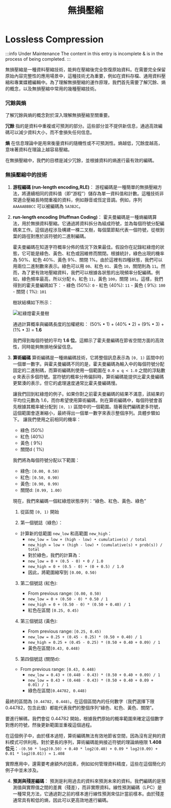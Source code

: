 ﻿---
title: 無損壓縮
sidebar_position: 3
---

# Lossless Compression

:::info Under Maintenance
The content in this entry is incomplete & is in the process of being completed.
:::

無損壓縮是一種資料壓縮技術，能夠在壓縮後完全恢復原始資料。在需要完全保留原始內容完整性的應用場景中，這種技術尤為重要，例如在資料存檔、通用資料壓縮和專業媒體編輯中。為了理解無損壓縮的運作原理，我們首先需要了解冗餘、熵的概念，以及無損壓縮中常用的幾種壓縮技術。

### 冗餘與熵

了解冗餘與熵的概念對於深入理解無損壓縮至關重要。

**冗餘** 指的是資料中重複或可預測的部分。這些部分並不提供新信息，通過高效編碼可以減少資料大小，而不會損失任何信息。

**熵** 在信息理論中是用來衡量資料的隨機性或不可預測性。熵越低，冗餘度越高，意味著資料在理論上越容易壓縮。

在無損壓縮中，我們的目標是減少冗餘，並根據資料的熵進行最有效的編碼。


### 無損壓縮中的技術

1. **游程編碼 (run-length encoding,RLE)**：
   游程編碼是一種簡單的無損壓縮方法，將連續相同的資料值（即“游程”）儲存為單一資料值和計數。這種技術非常適合壓縮長時間重複的資料，例如靜音或恆定音調。例如，序列 `AAAAABBBCC` 可以被編碼為 `5A3B2C`。

2. **run-length encoding (Huffman Coding)**：
   霍夫曼編碼是一種熵編碼算法，用於無損資料壓縮。它通過將資料拆分為組成符號，並為每個符號分配編碼來工作。這個過程涉及構建一棵二叉樹，每個葉節點代表一個符號，從根到葉的路徑對應於該符號的二進制編碼。

   霍夫曼編碼在知道字符概率分佈的情況下效果最佳。假設你在記錄紅綠燈的狀態，它可能是綠色、黃色、紅色或因維修而關閉。根據統計，綠色出現的機率為 50%、紅色 40%、黃色 9%、關閉 1%。由於這裡有四種狀態，我們可以用兩位二進制數來表示。綠色可以用 `00`、紅色 `01`、黃色 `10`，關閉則為 `11`。然而，為了更有效地壓縮資料，我們可以根據各狀態的出現頻率分配編碼。例如，綠色頻率最高，所以分配 `0`，紅色 `11`，黃色 `100`，關閉 `101`。這樣，我們得到的霍夫曼編碼如下：
       - 綠色     (50%): `0`
       - 紅色     (40%): `11`
       - 黃色     ( 9%): `100`
       - 關閉     ( 1%): `101`

   樹狀結構如下所示：

   ![紅綠燈霍夫曼樹](https://raw.githubusercontent.com/av1-community-contributors/images/main/color-huffman-tree-svg.svg)

   通過計算概率與編碼長度的加權總和：
       (50% • 1) + (40% • 2) + (9% • 3) + (1% • 3) = **1.6**

   我們得到每個符號的平均 **1.6 位**。這顯示了霍夫曼編碼在節省空間方面的高效性，同時能夠無損地保留信息。
3. **算術編碼**
   算術編碼是一種熵編碼技術，它將整個訊息表示為 `[0, 1)` 區間中的一個單一數字。與霍夫曼編碼不同的是，霍夫曼編碼為輸入中的每個符號分配固定的二進制碼，而算術編碼則使用一個範圍在 `0.0 ≤ q < 1.0` 之間的浮點數 *q* 來表示多個符號。當符號的概率分佈偏斜時，算術編碼能提供比霍夫曼編碼更緊湊的表示，但它的處理速度通常比霍夫曼編碼慢。

   讓我們回到紅綠燈的例子。如果你對之前霍夫曼編碼的結果不滿意，該結果的平均位元數為 1.6，而你希望使用算術編碼，則在算術編碼中，每個符號會首先根據其概率被分配到 `[0, 1)` 區間中的一個範圍。隨著我們編碼更多符號，這個範圍會逐漸縮小，最終得出一個單一數字來表示整個序列。具體步驟如下。
    讓我們使用之前相同的機率：
    - 綠色     (50%)
    - 紅色       (40%)
    - 黃色    ( 9%)
    - 關閉d  ( 1%)

    我們將為每個符號分配以下範圍：

    - 綠色:    `[0.00, 0.50)`
    - 紅色:      `[0.50, 0.90)`
    - 黃色:   `[0.90, 0.99)`
    - 關閉d: `[0.99, 1.00)`


    現在，我們來編碼一個紅綠燈狀態序列：“綠色、紅色、黃色、綠色”

    1. 從區間 `[0, 1)` 開始

    2. 第一個號誌（綠色）：
    - 計算新的低範圍 `new_low` 和高範圍 `new_high`：
        - `new_low = low + (high - low) • cumulative(s) / total`
        - `new_high = low + (high - low) • (cumulative(s) + prob(s)) / total`
        - 對於綠色，我們的計算為：
        - `new_low = 0 + (0.5 - 0) • 0 / 1.0`
        - `new_high = 0 + (0.5 - 0) • (0 + 0.5) / 1.0`
        - 因此，將範圍縮窄到 `[0.00, 0.50)`

    3. 第二個號誌 (紅色):
        - From previous range: `[0.00, 0.50)`
        - `new_low = 0 + (0.50 - 0) * 0.50 / 1`
        - `new_high = 0 + (0.50 - 0) * (0.50 + 0.40) / 1`
        - 紅色在區間 `[0.25, 0.45)`

    4. 第三個號誌 (黃色):
        - From previous range: `[0.25, 0.45)`
        - `new_low = 0.25 + (0.45 - 0.25) * (0.50 + 0.40) / 1`
        - `new_high = 0.25 + (0.45 - 0.25) * (0.50 + 0.40 + 0.09) / 1`
        - 黃色在區間`[0.43, 0.448)`

    5. 第四個號誌 (關閉d):
    - From previous range: `[0.43, 0.448)`
        - `new_low = 0.43 + (0.448 - 0.43) * (0.50 + 0.40 + 0.09) / 1`
        - `new_low = 0.43 + (0.448 - 0.43) * (0.50 + 0.40 + 0.09 + 0.01) / 1`
        - 綠色在區間`[0.44782, 0.448)`

最終的區間為 `[0.44782, 0.448)`。在這個區間內的任何數字（我們選擇下限 0.44782，包含此值）都能代表我們的整個序列“綠色、紅色、黃色、關閉”。

要進行解碼，我們會從 0.44782 開始，根據我們原始的概率範圍來確定這個數字對應的符號，然後更新範圍並重複這個過程。

在這個例子中，由於樣本過短，算術編碼無法有效地節省空間，因為沒有足夠的資料模式可供利用。對於更長的序列，算術編碼能夠接近符號的理論熵極限 **1.408 位元**：`-(0.50 * log2(0.50) + 0.40 * log2(0.40) + 0.09 * log2(0.09) + 0.01 * log2(0.01)) ≈ 1.408`

實際應用中，還需要考慮額外的因素，例如如何管理資料精度，這些在這個簡化的例子中並未涉及。

4. **預測與殘差編碼**：
   預測是利用過去的資料來預測未來的資料。我們編碼的是預測值與實際值之間的差異（殘差），而非實際資料。線性預測編碼（LPC）是一種常見方法，它通過對之前的樣本進行線性預測來估計當前樣本。由於殘差通常具有較低的熵，因此可以更高效地進行編碼。